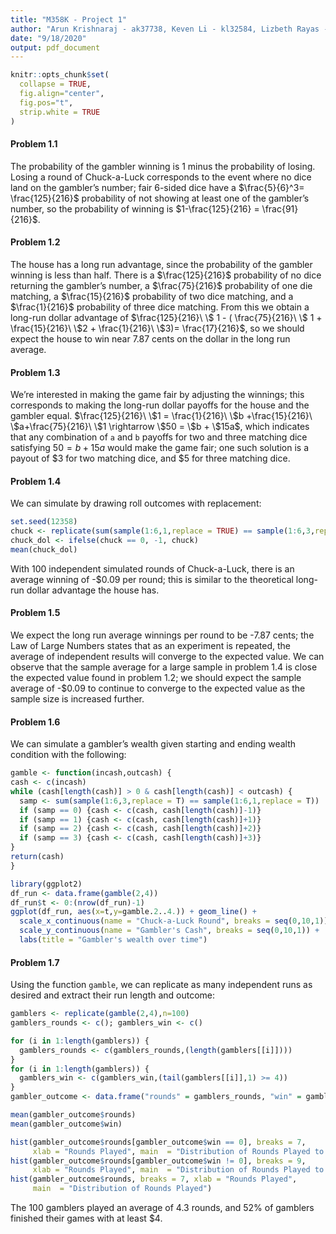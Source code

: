 ```yaml
---
title: "M358K - Project 1"
author: "Arun Krishnaraj - ak37738, Keven Li - kl32584, Lizbeth Rayas - ltr369,"
date: "9/18/2020"
output: pdf_document
---
```


```r
knitr::opts_chunk$set(
  collapse = TRUE,
  fig.align="center",
  fig.pos="t",
  strip.white = TRUE
)
```

#### Problem 1.1 
The probability of the gambler winning is 1 minus the probability of losing. Losing a round of Chuck-a-Luck corresponds to the event where no dice land on the gambler's number; fair 6-sided dice have a $\frac{5}{6}^3= \frac{125}{216}$ probability of not showing at least one of the gambler's number, so the probability of winning is $1-\frac{125}{216} = \frac{91}{216}$.

#### Problem 1.2 
The house has a long run advantage, since the probability of the gambler winning is less than half. There is a $\frac{125}{216}$ probability of no dice returning the gambler's number, a $\frac{75}{216}$ probability of one die matching, a $\frac{15}{216}$ probability of two dice matching, and a $\frac{1}{216}$ probability of three dice matching. From this we obtain a long-run dollar advantage of $\frac{125}{216}\ \$ 1 - ( \frac{75}{216}\ \$ 1 + \frac{15}{216}\ \$2 + \frac{1}{216}\ \$3)= \frac{17}{216}$, so we should expect the house to win near $7.87$ cents on the dollar in the long run average. 

#### Problem 1.3 
We're interested in making the game fair by adjusting the winnings; this corresponds to making the long-run dollar payoffs for the house and the gambler equal.
$\frac{125}{216}\ \$1 = \frac{1}{216}\ \$b +\frac{15}{216}\ \$a+\frac{75}{216}\ \$1 \rightarrow \$50 = \$b + \$15a$, which indicates that any combination of `a` and `b` payoffs for two and three matching dice satisfying $50 =b+15a$ would make the game fair; one such solution is a payout of $\$3$ for two matching dice, and $\$5$ for three matching dice.

#### Problem 1.4
We can simulate by drawing roll outcomes with replacement:
    
```r
set.seed(12358)
chuck <- replicate(sum(sample(1:6,1,replace = TRUE) == sample(1:6,3,replace = TRUE)),n =100)
chuck_dol <- ifelse(chuck == 0, -1, chuck)
mean(chuck_dol)
```
With 100 independent simulated rounds of Chuck-a-Luck, there is an average winning of -$0.09 per round; this is similar to the theoretical long-run dollar advantage the house has.

#### Problem 1.5
We expect the long run average winnings per round to be -$7.87$ cents; the Law of Large Numbers states that as an experiment is repeated, the average of independent results will converge to the expected value. We can observe that the sample average for a large sample in problem 1.4 is close the expected value found in problem 1.2; we should expect the sample average of -$\$0.09$ to continue to converge to the expected value as the sample size is increased further. 


#### Problem 1.6
We can simulate a gambler's wealth given starting and ending wealth condition with the following:

```r
gamble <- function(incash,outcash) {
cash <- c(incash)
while (cash[length(cash)] > 0 & cash[length(cash)] < outcash) {
  samp <- sum(sample(1:6,3,replace = T) == sample(1:6,1,replace = T))
  if (samp == 0) {cash <- c(cash, cash[length(cash)]-1)} 
  if (samp == 1) {cash <- c(cash, cash[length(cash)]+1)}
  if (samp == 2) {cash <- c(cash, cash[length(cash)]+2)}
  if (samp == 3) {cash <- c(cash, cash[length(cash)]+3)}
} 
return(cash)
}

library(ggplot2)
df_run <- data.frame(gamble(2,4))
df_run$t <- 0:(nrow(df_run)-1)
ggplot(df_run, aes(x=t,y=gamble.2..4.)) + geom_line() + 
  scale_x_continuous(name = "Chuck-a-Luck Round", breaks = seq(0,10,1)) +
  scale_y_continuous(name = "Gambler's Cash", breaks = seq(0,10,1)) + 
  labs(title = "Gambler's wealth over time")

```

#### Problem 1.7
Using the function `gamble`, we can replicate as many independent runs as desired and extract their run length and outcome: 

```r
gamblers <- replicate(gamble(2,4),n=100)
gamblers_rounds <- c(); gamblers_win <- c()

for (i in 1:length(gamblers)) {
  gamblers_rounds <- c(gamblers_rounds,(length(gamblers[[i]])))
}
for (i in 1:length(gamblers)) {
  gamblers_win <- c(gamblers_win,(tail(gamblers[[i]],1) >= 4))
}
gambler_outcome <- data.frame("rounds" = gamblers_rounds, "win" = gamblers_win)

mean(gambler_outcome$rounds)
mean(gambler_outcome$win)

hist(gambler_outcome$rounds[gambler_outcome$win == 0], breaks = 7, 
     xlab = "Rounds Played", main  = "Distribution of Rounds Played to Bankruptcy")
hist(gambler_outcome$rounds[gambler_outcome$win != 0], breaks = 9, 
     xlab = "Rounds Played", main  = "Distribution of Rounds Played to Win")
hist(gambler_outcome$rounds, breaks = 7, xlab = "Rounds Played", 
     main  = "Distribution of Rounds Played")
```
The 100 gamblers played an average of 4.3 rounds, and 52% of gamblers finished their games with at least $\$4$.
